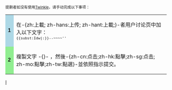 <small>提删者如没有使用[[WP:twinkle|Twinkle]]，请手动完成以下事项：

{| width=100% cellspacing=0 cellpadding=2 style="background-color: transparent;"
|-
|style="background-color: lightblue; width: 10px; font-family: verdana,arial;"|'''1'''
|
在-{zh:上載; zh-hans:上传; zh-hant:上載;}-者用户讨论页中加入以下文字：<br/><small><code>&#123;{subst:Idw|{{NAMESPACE}}:{{PAGENAME}}}}<nowiki>--~~~~</nowiki>''</code></small>
|-
|style="background-color: lightgreen; width: 10px; font-family: verdana,arial;"|'''2'''
|
複製文字 -{'''{{PAGENAME}}'''}- ，然後-{zh-cn:点击;zh-hk:點擊;zh-sg:点击; zh-mo:點擊;zh-tw:點選}-{{NewIfdLink|這裏}}並依照指示提交。
|}</small><noinclude>

[[Category:刪除模板|I]]
</noinclude>